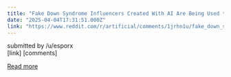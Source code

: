 ```yaml
---
title: "Fake Down Syndrome Influencers Created With AI Are Being Used to Promote OnlyFans Content"
date: "2025-04-04T17:31:51.000Z"
link: "https://www.reddit.com/r/artificial/comments/1jrhn1u/fake_down_syndrome_influencers_created_with_ai/"
---
```


submitted by    /u/esporx  
 [link]   [comments]

[Read more](https://www.reddit.com/r/artificial/comments/1jrhn1u/fake_down_syndrome_influencers_created_with_ai/)
